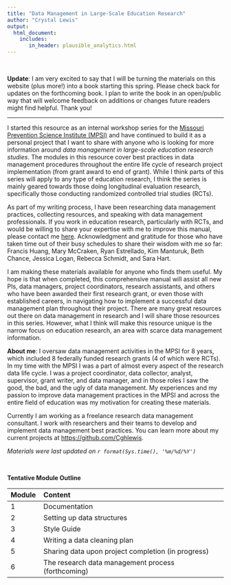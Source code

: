 ```yaml
---
title: "Data Management in Large-Scale Education Research"
author: "Crystal Lewis"
output: 
  html_document:
    includes:
       in_header: plausible_analytics.html
---
```


<br> 

**Update**: I am very excited to say that I will be turning the materials on this website (plus more!) into a book starting this spring. Please check back for updates on the forthcoming book. I plan to write the book in an open/public way that will welcome feedback on additions or changes future readers might find helpful. Thank you!

---

I started this resource as an internal workshop series for the [Missouri Prevention Science Institute (MPSI)](http://moprevention.org/) and have continued to build it as a personal project that I want to share with anyone who is looking for more information around *data management in large-scale education research studies*. The modules in this resource cover best practices in data management procedures throughout the entire life cycle of research project implementation (from grant award to end of grant). While I think parts of this series will apply to any type of education research, I think the series is mainly geared towards those doing longitudinal evaluation research, specifically those conducting randomized controlled trial studies (RCTs).

As part of my writing process, I have been researching data management practices, collecting resources, and speaking with data management professionals. If you work in education research, particularly with RCTs, and would be willing to share your expertise with me to improve this manual, please contact me [here](mailto:cgh.lewis@gmail.com). Acknowledgment and gratitude for those who have taken time out of their busy schedules to share their wisdom with me so far: Francis Huang, Mary McCraken, Ryan Estrellado, Kim Manturuk, Beth Chance, Jessica Logan, Rebecca Schmidt, and Sara Hart.

I am making these materials available for anyone who finds them useful. My hope is that when completed, this comprehensive manual will assist all new PIs, data managers, project coordinators, research assistants, and others who have been awarded their first research grant, or even those with established careers, in navigating how to implement a successful data management plan throughout their project. There are many great resources out there on data management in research and I will share those resources in this series. However, what I think will make this resource unique is the narrow focus on education research, an area with scarce data management information.

**About me**: I oversaw data management activities in the MPSI for 8 years, which included 8 federally funded research grants (4 of which were RCTs). In my time with the MPSI I was a part of almost every aspect of the research data life cycle. I was a project coordinator, data collector, analyst, supervisor, grant writer, and data manager, and in those roles I saw the good, the bad, and the ugly of data management. My experiences and my passion to improve data management practices in the MPSI and across the entire field of education was my motivation for creating these materials. 

Currently I am working as a freelance research data management consultant. I work with researchers and their teams to develop and implement data management best practices. You can learn more about my current projects at [https://github.com/Cghlewis](https://github.com/Cghlewis).

*Materials were last updated on `r format(Sys.time(), '%m/%d/%Y')`*  

<br>

**Tentative Module Outline** 

|Module |Content                                            |
|:----------|:-----------------------------------------------------------|
|1         |Documentation                                              |
|2         |Setting up data structures                                 |
|3         |Style Guide                                                |
|4         |Writing a data cleaning plan                               |
|5        |Sharing data upon project completion (in progress)                       |
|6        |The research data management process (forthcoming)                       |
